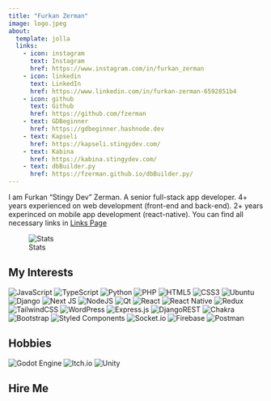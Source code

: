 ```yaml
---
title: "Furkan Zerman"
image: logo.jpeg
about:
  template: jolla
  links:
    - icon: instagram
      text: Instagram
      href: https://www.instagram.com/in/furkan_zerman
    - icon: linkedin
      text: LinkedIn
      href: https://www.linkedin.com/in/furkan-zerman-6592851b4
    - icon: github
      text: Github
      href: https://github.com/fzerman
    - text: GDBeginner
      href: https://gdbeginner.hashnode.dev
    - text: Kapseli
      href: https://kapseli.stingydev.com/
    - text: Kabina
      href: https://kabina.stingydev.com/
    - text: dbBuilder.py
      href: https://fzerman.github.io/dbBuilder.py/
---
```


I am Furkan "Stingy Dev" Zerman. A senior full-stack app developer. 4+ years experienced on web development (front-end and back-end). 2+ years experinced on mobile app development (react-native). You can find all necessary links in [Links Page](links.qmd)

![Stats](https://github-readme-stats.vercel.app/api?username=fzerman&show_icons=true&hide_border=true)


## My Interests

![JavaScript](https://img.shields.io/badge/javascript-%23323330.svg?style=for-the-badge&logo=javascript&logoColor=%23F7DF1E)
![TypeScript](https://img.shields.io/badge/typescript-%23007ACC.svg?style=for-the-badge&logo=typescript&logoColor=white)
![Python](https://img.shields.io/badge/python-3670A0?style=for-the-badge&logo=python&logoColor=ffdd54)
![PHP](https://img.shields.io/badge/php-%23777BB4.svg?style=for-the-badge&logo=php&logoColor=white)
![HTML5](https://img.shields.io/badge/html5-%23E34F26.svg?style=for-the-badge&logo=html5&logoColor=white)
![CSS3](https://img.shields.io/badge/css3-%231572B6.svg?style=for-the-badge&logo=css3&logoColor=white)
![Ubuntu](https://img.shields.io/badge/Ubuntu-E95420?style=for-the-badge&logo=ubuntu&logoColor=white)
![Django](https://img.shields.io/badge/django-%23092E20.svg?style=for-the-badge&logo=django&logoColor=white)
![Next JS](https://img.shields.io/badge/Next-black?style=for-the-badge&logo=next.js&logoColor=white)
![NodeJS](https://img.shields.io/badge/node.js-6DA55F?style=for-the-badge&logo=node.js&logoColor=white)
![Qt](https://img.shields.io/badge/Qt-%23217346.svg?style=for-the-badge&logo=Qt&logoColor=white)
![React](https://img.shields.io/badge/react-%2320232a.svg?style=for-the-badge&logo=react&logoColor=%2361DAFB)
![React Native](https://img.shields.io/badge/react_native-%2320232a.svg?style=for-the-badge&logo=react&logoColor=%2361DAFB)
![Redux](https://img.shields.io/badge/redux-%23593d88.svg?style=for-the-badge&logo=redux&logoColor=white)
![TailwindCSS](https://img.shields.io/badge/tailwindcss-%2338B2AC.svg?style=for-the-badge&logo=tailwind-css&logoColor=white)
![WordPress](https://img.shields.io/badge/WordPress-%23117AC9.svg?style=for-the-badge&logo=WordPress&logoColor=white)
![Express.js](https://img.shields.io/badge/express.js-%23404d59.svg?style=for-the-badge&logo=express&logoColor=%2361DAFB)
![DjangoREST](https://img.shields.io/badge/DJANGO-REST-ff1709?style=for-the-badge&logo=django&logoColor=white&color=ff1709&labelColor=gray)
![Chakra](https://img.shields.io/badge/chakra-%234ED1C5.svg?style=for-the-badge&logo=chakraui&logoColor=white)
![Bootstrap](https://img.shields.io/badge/bootstrap-%23563D7C.svg?style=for-the-badge&logo=bootstrap&logoColor=white)
![Styled Components](https://img.shields.io/badge/styled--components-DB7093?style=for-the-badge&logo=styled-components&logoColor=white)
![Socket.io](https://img.shields.io/badge/Socket.io-black?style=for-the-badge&logo=socket.io&badgeColor=010101)
![Firebase](https://img.shields.io/badge/firebase-%23039BE5.svg?style=for-the-badge&logo=firebase)
![Postman](https://img.shields.io/badge/Postman-FF6C37?style=for-the-badge&logo=postman&logoColor=white)

## Hobbies

![Godot Engine](https://img.shields.io/badge/GODOT-%23FFFFFF.svg?style=for-the-badge&logo=godot-engine)
![Itch.io](https://img.shields.io/badge/Itch-%23FF0B34.svg?style=for-the-badge&logo=Itch.io&logoColor=white)
![Unity](https://img.shields.io/badge/unity-%23000000.svg?style=for-the-badge&logo=unity&logoColor=white)


## Hire Me

<div id="formkeep-embed" data-formkeep-url="https://formkeep.com/p/5392ad345da4142ace670755b3dd0332?embedded=1"></div>

<script type="text/javascript" src="https://pym.nprapps.org/pym.v1.min.js"></script>
<script type="text/javascript" src="https://formkeep-production-herokuapp-com.global.ssl.fastly.net/formkeep-embed.js"></script>

<!-- Get notified when the form is submitted, add your own code below: -->
<script>
const formkeepEmbed = document.querySelector('#formkeep-embed')

formkeepEmbed.addEventListener('formkeep-embed:submitting', _event => {
  console.log('Submitting form...')
})

formkeepEmbed.addEventListener('formkeep-embed:submitted', _event => {
  console.log('Submitted form...')
})
</script>
